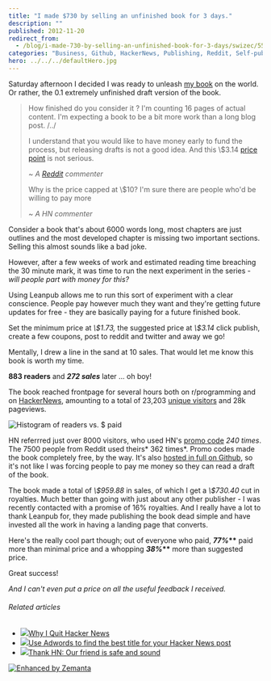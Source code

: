 ```yaml
---
title: "I made $730 by selling an unfinished book for 3 days."
description: ""
published: 2012-11-20
redirect_from:
  - /blog/i-made-730-by-selling-an-unfinished-book-for-3-days/swizec/5585
categories: "Business, Github, HackerNews, Publishing, Reddit, Self-publishing, Uncategorized"
hero: ../../../defaultHero.jpg
---
```


Saturday afternoon I decided I was ready to unleash [my book](https://leanpub.com/nightowls) on the world. Or rather, the 0.1 extremely unfinished draft version of the book.

> How finished do you consider it ? I'm counting 16 pages of actual content. I'm expecting a book to be a bit more work than a long blog post. /../
>
> I understand that you would like to have money early to fund the process, but releasing drafts is not a good idea. And this \\\$3.14 [price point](http://en.wikipedia.org/wiki/Price_point "Price point") is not serious.
>
> _~ A [Reddit](http://reddit.com/ "Reddit") commenter_
>
> Why is the price capped at \\\$10? I'm sure there are people who'd be willing to pay more
>
> _~ A HN commenter_

Consider a book that's about 6000 words long, most chapters are just outlines and the most developed chapter is missing two important sections. Selling this almost sounds like a bad joke.

However, after a few weeks of work and estimated reading time breaching the 30 minute mark, it was time to run the next experiment in the series - _will people part with money for this?_

Using Leanpub allows me to run this sort of experiment with a clear conscience. People pay however much they want and they're getting future updates for free - they are basically paying for a future finished book.

Set the minimum price at _\\\$1.73,_ the suggested price at _\\\$3.14_ click publish, create a few coupons, post to reddit and twitter and away we go!

Mentally, I drew a line in the sand at 10 sales. That would let me know this book is worth my time.

**883 readers** and _**272 sales**_ later ... oh boy!

The book reached frontpage for several hours both on r/programming and on [HackerNews](http://news.ycombinator.com/ "Hacker News"), amounting to a total of 23,203 [unique visitors](http://en.wikipedia.org/wiki/Unique_user "Unique user") and 28k pageviews.

![Histogram of readers vs. $ paid](http://swizec.com/blog/wp-content/uploads/2012/11/nightowls-histogram.png "Histogram of readers vs. $ paid")

HN referrred just over 8000 visitors, who used HN's [promo code](http://en.wikipedia.org/wiki/Coupon "Coupon") _240 times_. The 7500 people from Reddit used theirs* 362 times*. Promo codes made the book completely free, by the way. It's also [hosted in full on Github](https://github.com/Swizec/nightowls), so it's not like I was forcing people to pay me money so they can read a draft of the book.

The book made a total of _\\\$959.88_ in sales, of which I get a _\\\$730.40_ cut in royalties. Much better than going with just about any other publisher - I was recently contacted with a promise of 16% royalties. And I really have a lot to thank Leanpub for, they made publishing the book dead simple and have invested all the work in having a landing page that converts.

Here's the really cool part though; out of everyone who paid, **_77%_\*\*** paid more than minimal price and a whopping **_38%_\*\*** more than suggested price.

Great success!

_And I can't even put a price on all the useful feedback I received._

###### Related articles

- [![](http://i.zemanta.com/noimg_51_80_80.jpg)](http://nathanael.hevenet.com/why-i-quit-hacker-news/)[Why I Quit Hacker News](http://nathanael.hevenet.com/why-i-quit-hacker-news/)
- [![](http://i.zemanta.com/126716812_80_80.jpg)](http://blog.chargeback.cc/2012/11/19/use-adwords-to-find-the-best-title-for-your-hacker-news-post/)[Use Adwords to find the best title for your Hacker News post](http://blog.chargeback.cc/2012/11/19/use-adwords-to-find-the-best-title-for-your-hacker-news-post/)
- [![](http://i.zemanta.com/noimg_25_80_80.jpg)](http://jacquesmattheij.com/thank-hn-our-friend-is-safe-and-sound)[Thank HN: Our friend is safe and sound](http://jacquesmattheij.com/thank-hn-our-friend-is-safe-and-sound)

[![Enhanced by Zemanta](http://img.zemanta.com/zemified_e.png?x-id=5694cd72-73d1-4a6a-bb87-e4fd6134663a)](http://www.zemanta.com/?px "Enhanced by Zemanta")
